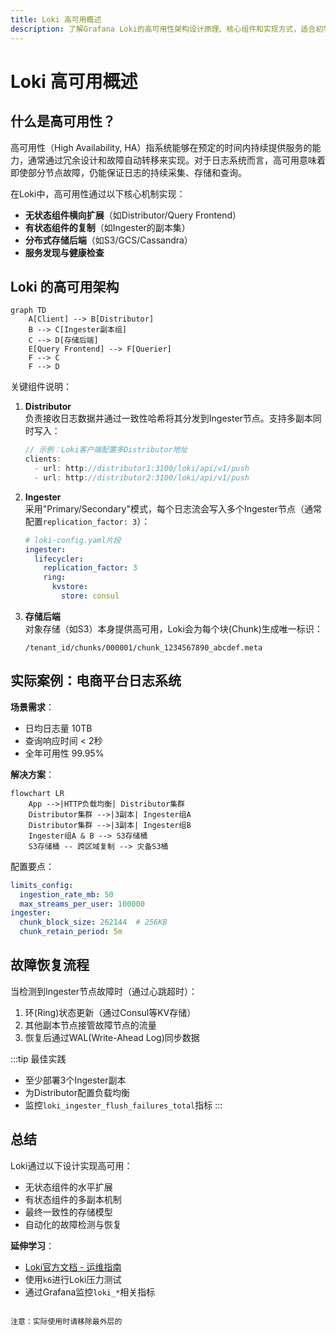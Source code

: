 ```yaml
---
title: Loki 高可用概述
description: 了解Grafana Loki的高可用性架构设计原理、核心组件和实现方式，适合初学者掌握分布式日志系统的高可用保障机制。
---
```


# Loki 高可用概述

## 什么是高可用性？

高可用性（High Availability, HA）指系统能够在预定的时间内持续提供服务的能力，通常通过冗余设计和故障自动转移来实现。对于日志系统而言，高可用意味着即使部分节点故障，仍能保证日志的持续采集、存储和查询。

在Loki中，高可用性通过以下核心机制实现：
- **无状态组件横向扩展**（如Distributor/Query Frontend）
- **有状态组件的复制**（如Ingester的副本集）
- **分布式存储后端**（如S3/GCS/Cassandra）
- **服务发现与健康检查**

## Loki 的高可用架构

```mermaid
graph TD
    A[Client] --> B[Distributor]
    B --> C[Ingester副本组]
    C --> D[存储后端]
    E[Query Frontend] --> F[Querier]
    F --> C
    F --> D
```

关键组件说明：

1. **Distributor**  
   负责接收日志数据并通过一致性哈希将其分发到Ingester节点。支持多副本同时写入：
   ```go
   // 示例：Loki客户端配置多Distributor地址
   clients:
     - url: http://distributor1:3100/loki/api/v1/push
     - url: http://distributor2:3100/loki/api/v1/push
   ```

2. **Ingester**  
   采用"Primary/Secondary"模式，每个日志流会写入多个Ingester节点（通常配置`replication_factor: 3`）：
   ```yaml
   # loki-config.yaml片段
   ingester:
     lifecycler:
       replication_factor: 3
       ring:
         kvstore:
           store: consul
   ```

3. **存储后端**  
   对象存储（如S3）本身提供高可用，Loki会为每个块(Chunk)生成唯一标识：
   ```
   /tenant_id/chunks/000001/chunk_1234567890_abcdef.meta
   ```

## 实际案例：电商平台日志系统

**场景需求**：
- 日均日志量 10TB
- 查询响应时间 < 2秒
- 全年可用性 99.95%

**解决方案**：
```mermaid
flowchart LR
    App -->|HTTP负载均衡| Distributor集群
    Distributor集群 -->|3副本| Ingester组A
    Distributor集群 -->|3副本| Ingester组B
    Ingester组A & B --> S3存储桶
    S3存储桶 -- 跨区域复制 --> 灾备S3桶
```

配置要点：
```yaml
limits_config:
  ingestion_rate_mb: 50
  max_streams_per_user: 100000
ingester:
  chunk_block_size: 262144  # 256KB
  chunk_retain_period: 5m
```

## 故障恢复流程

当检测到Ingester节点故障时（通过心跳超时）：

1. 环(Ring)状态更新（通过Consul等KV存储）
2. 其他副本节点接管故障节点的流量
3. 恢复后通过WAL(Write-Ahead Log)同步数据

:::tip 最佳实践
- 至少部署3个Ingester副本
- 为Distributor配置负载均衡
- 监控`loki_ingester_flush_failures_total`指标
:::

## 总结

Loki通过以下设计实现高可用：
- 无状态组件的水平扩展
- 有状态组件的多副本机制
- 最终一致性的存储模型
- 自动化的故障检测与恢复

**延伸学习**：
- [Loki官方文档 - 运维指南](https://grafana.com/docs/loki/latest/operations/)
- 使用`k6`进行Loki压力测试
- 通过Grafana监控`loki_*`相关指标
``` 

注意：实际使用时请移除最外层的
